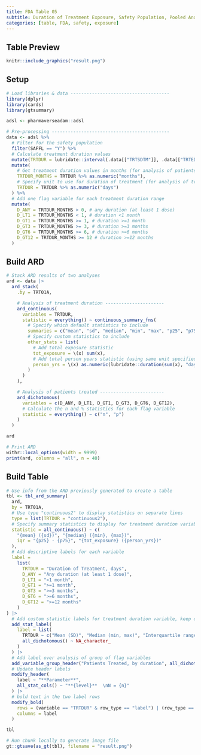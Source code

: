 ```yaml
---
title: FDA Table 05
subtitle: Duration of Treatment Exposure, Safety Population, Pooled Analyses
categories: [table, FDA, safety, exposure]
---
```


::: panel-tabset
## Table Preview

```r
knitr::include_graphics("result.png")
```

## Setup

```r
# Load libraries & data -------------------------------------
library(dplyr)
library(cards)
library(gtsummary)

adsl <- pharmaverseadam::adsl

# Pre-processing --------------------------------------------
data <- adsl %>%
  # Filter for the safety population
  filter(SAFFL == "Y") %>%
  # Calculate treatment duration values
  mutate(TRTDUR = lubridate::interval(.data[["TRTSDTM"]], .data[["TRTEDTM"]])) %>%
  mutate(
    # Get treatment duration values in months (for analysis of patients treated)
    TRTDUR_MONTHS = TRTDUR %>% as.numeric("months"),
    # Specify unit to use for duration of treatment (for analysis of treatment duration)
    TRTDUR = TRTDUR %>% as.numeric("days")
  ) %>%
  # Add one flag variable for each treatment duration range
  mutate(
    D_ANY = TRTDUR_MONTHS > 0, # any duration (at least 1 dose)
    D_LT1 = TRTDUR_MONTHS < 1, # duration <1 month
    D_GT1 = TRTDUR_MONTHS >= 1, # duration >=1 month
    D_GT3 = TRTDUR_MONTHS >= 3, # duration >=3 months
    D_GT6 = TRTDUR_MONTHS >= 6, # duration >=6 months
    D_GT12 = TRTDUR_MONTHS >= 12 # duration >=12 months
  )
```

## Build ARD

```r
# Stack ARD results of two analyses
ard <- data |>
  ard_stack(
    .by = TRT01A,

    # Analysis of treatment duration ----------------------
    ard_continuous(
      variables = TRTDUR,
      statistic = everything() ~ continuous_summary_fns(
        # Specify which default statistics to include
        summaries = c("mean", "sd", "median", "min", "max", "p25", "p75"),
        # Specify custom statistics to include
        other_stats = list(
          # Add total exposure statistic
          tot_exposure = \(x) sum(x),
          # Add total person years statistic (using same unit specified in pre-processing)
          person_yrs = \(x) as.numeric(lubridate::duration(sum(x), "days"), "years")
        )
      )
    ),

    # Analysis of patients treated ------------------------
    ard_dichotomous(
      variables = c(D_ANY, D_LT1, D_GT1, D_GT3, D_GT6, D_GT12),
      # Calculate the n and % statistics for each flag variable
      statistic = everything() ~ c("n", "p")
    )
  )

ard
```

```r
# Print ARD
withr::local_options(width = 9999)
print(ard, columns = "all", n = 40)
```

## Build Table

```r
# Use info from the ARD previously generated to create a table
tbl <- tbl_ard_summary(
  ard,
  by = TRT01A,
  # Use type "continuous2" to display statistics on separate lines
  type = list(TRTDUR = "continuous2"),
  # Specify summary statistics to display for treatment duration variable
  statistic = all_continuous() ~ c(
    "{mean} ({sd})", "{median} ({min}, {max})",
    iqr = "{p25} - {p75}", "{tot_exposure} ({person_yrs})"
  ),
  # Add descriptive labels for each variable
  label =
    list(
      TRTDUR = "Duration of Treatment, days",
      D_ANY = "Any duration (at least 1 dose)",
      D_LT1 = "<1 month",
      D_GT1 = ">=1 month",
      D_GT3 = ">=3 months",
      D_GT6 = ">=6 months",
      D_GT12 = ">=12 months"
    )
) |>
  # Add custom statistic labels for treatment duration variable, keep other stat labels as is
  add_stat_label(
    label = list(
      TRTDUR ~ c("Mean (SD)", "Median (min, max)", "Interquartile range", "Total exposure (person years)"),
      all_dichotomous() ~ NA_character_
    )
  ) |>
  # Add label over analysis of group of flag variables
  add_variable_group_header("Patients Treated, by duration", all_dichotomous()) |>
  # Update header labels
  modify_header(
    label ~ "**Parameter**",
    all_stat_cols() ~ "**{level}**  \nN = {n}"
  ) |>
  # bold text in the two label rows
  modify_bold(
    rows = (variable == "TRTDUR" & row_type == "label") | (row_type == "variable_group"),
    columns = label
  )

tbl
```

```r
# Run chunk locally to generate image file
gt::gtsave(as_gt(tbl), filename = "result.png")
```

```r
```
:::
